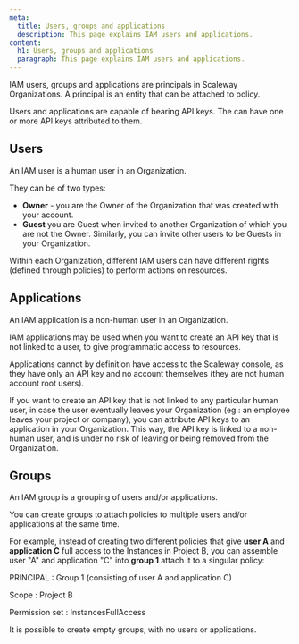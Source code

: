 ```yaml
---
meta:
  title: Users, groups and applications
  description: This page explains IAM users and applications.
content:
  h1: Users, groups and applications
  paragraph: This page explains IAM users and applications.
---
```


IAM users, groups and applications are principals in Scaleway Organizations. A principal is an entity that can be attached to policy.

Users and applications are capable of bearing API keys. The can have one or more API keys attributed to them.

## Users

An IAM user is a human user in an Organization. 

They can be of two types: 

- **Owner** - you are the Owner of the Organization that was created with your account. 
- **Guest** you are Guest when invited to another Organization of which you are not the Owner. Similarly, you can invite other users to be Guests in your Organization. 

Within each Organization, different IAM users can have different rights (defined through policies) to perform actions on resources.

## Applications

An IAM application is a non-human user in an Organization. 

IAM applications may be used when you want to create an API key that is not linked to a user, to give programmatic access to resources. 

<Message type="note">

Applications cannot by definition have access to the Scaleway console, as they have only an API key and no account themselves (they are not human account root users).

</Message>

If you want to create an API key that is not linked to any particular human user, in case the user eventually leaves your Organization (eg.: an employee leaves your project or company), you can attribute API keys to an application in your Organization. This way, the API key is linked to a non-human user, and is under no risk of leaving or being removed from the Organization.

## Groups

An IAM group is a grouping of users and/or applications. 

You can create groups to attach policies to multiple users and/or applications at the same time.

For example, instead of creating two different policies that give **user A** and **application C** full access to the Instances in Project B, you can assemble user "A" and application "C" into **group 1** attach it to a singular policy:

PRINCIPAL
: Group 1 (consisting of user A and application C)

Scope
: Project B

Permission set
: InstancesFullAccess

<Message type="note">

It is possible to create empty groups, with no users or applications. 

</Message>
